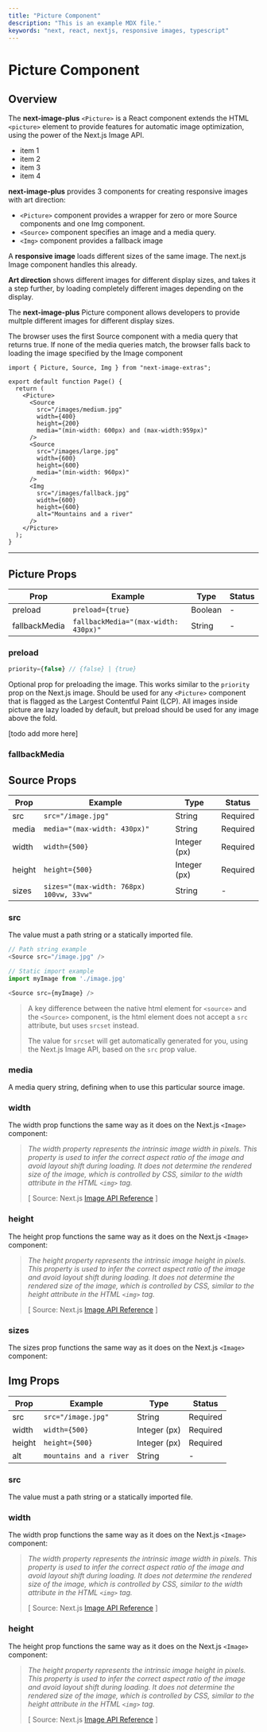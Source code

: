 ```yaml
---
title: "Picture Component"
description: "This is an example MDX file."
keywords: "next, react, nextjs, responsive images, typescript"
---
```


# Picture Component

## Overview

The **next-image-plus** `<Picture>` is a React component extends the HTML `<picture>` element to provide features for automatic image optimization,
using the power of the Next.js Image API.

- item 1
- item 2
- item 3
- item 4

**next-image-plus** provides 3 components for creating responsive images with art direction:

- `<Picture>` component provides a wrapper for zero or more Source components and one Img component.
- `<Source>` component specifies an image and a media query.
- `<Img>` component provides a fallback image

A **responsive image** loads different sizes of the same image. The next.js Image component handles this already.

**Art direction** shows different images for different display sizes, and takes it a step further, by loading completely different images depending on the display.

The **next-image-plus** Picture component allows developers to provide multple different images for different display sizes.

The browser uses the first Source component with a media query that returns true.
If none of the media queries match, the browser falls back to loading the image specified by the Image component

```tsx
import { Picture, Source, Img } from "next-image-extras";

export default function Page() {
  return (
    <Picture>
      <Source
        src="/images/medium.jpg"
        width={400}
        height={200}
        media="(min-width: 600px) and (max-width:959px)"
      />
      <Source
        src="/images/large.jpg"
        width={600}
        height={600}
        media="(min-width: 960px)"
      />
      <Img
        src="/images/fallback.jpg"
        width={600}
        height={600}
        alt="Mountains and a river"
      />
    </Picture>
  );
}
```

---

## Picture Props

| Prop          | Example                              | Type    | Status |
| ------------- | ------------------------------------ | ------- | ------ |
| preload       | `preload={true}`                     | Boolean | -      |
| fallbackMedia | `fallbackMedia="(max-width: 430px)"` | String  | -      |

### preload

```ts
priority={false} // {false} | {true}
```

Optional prop for preloading the image. This works similar to the `priority` prop on the Next.js image.
Should be used for any `<Picture>` component that is flagged as the Largest Contentful Paint (LCP).
All images inside picture are lazy loaded by default, but preload should be used for any image above the fold.

[todo add more here]

### fallbackMedia

## Source Props

| Prop   | Example                                  | Type         | Status   |
| ------ | ---------------------------------------- | ------------ | -------- |
| src    | `src="/image.jpg"`                       | String       | Required |
| media  | `media="(max-width: 430px)"`             | String       | Required |
| width  | `width={500}`                            | Integer (px) | Required |
| height | `height={500}`                           | Integer (px) | Required |
| sizes  | `sizes="(max-width: 768px) 100vw, 33vw"` | String       | -        |

### src

The value must a path string or a statically imported file.

```ts
// Path string example
<Source src="/image.jpg" />

// Static import example
import myImage from './image.jpg'

<Source src={myImage} />
```

> A key difference between the native html element for `<source>` and the `<Source>` component, is the html element does not accept a `src` attribute, but uses `srcset` instead.
>
> The value for `srcset` will get automatically generated for you, using the Next.js Image API, based on the `src` prop value.

### media

A media query string, defining when to use this particular source image.

### width

The width prop functions the same way as it does on the Next.js `<Image>` component:

> _The width property represents the intrinsic image width in pixels. This property is used to infer the correct aspect ratio of the image and avoid layout shift during loading.
> It does not determine the rendered size of the image, which is controlled by CSS, similar to the width attribute in the HTML `<img>` tag._
>
> [ Source: Next.js <a href="https://nextjs.org/docs/pages/api-reference/components/image#width" target="_blank">Image API Reference</a> ]

### height

The height prop functions the same way as it does on the Next.js `<Image>` component:

> _The height property represents the intrinsic image height in pixels. This property is used to infer the correct aspect ratio of the image and avoid layout shift during loading.
> It does not determine the rendered size of the image, which is controlled by CSS, similar to the height attribute in the HTML `<img>` tag._
>
> [ Source: Next.js <a href="https://nextjs.org/docs/pages/api-reference/components/image#height" target="_blank">Image API Reference</a> ]

### sizes

The sizes prop functions the same way as it does on the Next.js `<Image>` component:

## Img Props

| Prop   | Example                 | Type         | Status   |
| ------ | ----------------------- | ------------ | -------- |
| src    | `src="/image.jpg"`      | String       | Required |
| width  | `width={500}`           | Integer (px) | Required |
| height | `height={500}`          | Integer (px) | Required |
| alt    | `mountains and a river` | String       | -        |

### src

The value must a path string or a statically imported file.

### width

The width prop functions the same way as it does on the Next.js `<Image>` component:

> _The width property represents the intrinsic image width in pixels. This property is used to infer the correct aspect ratio of the image and avoid layout shift during loading.
> It does not determine the rendered size of the image, which is controlled by CSS, similar to the width attribute in the HTML `<img>` tag._
>
> [ Source: Next.js <a href="https://nextjs.org/docs/pages/api-reference/components/image#width" target="_blank">Image API Reference</a> ]

### height

The height prop functions the same way as it does on the Next.js `<Image>` component:

> _The height property represents the intrinsic image height in pixels. This property is used to infer the correct aspect ratio of the image and avoid layout shift during loading.
> It does not determine the rendered size of the image, which is controlled by CSS, similar to the height attribute in the HTML `<img>` tag._
>
> [ Source: Next.js <a href="https://nextjs.org/docs/pages/api-reference/components/image#height" target="_blank">Image API Reference</a> ]
